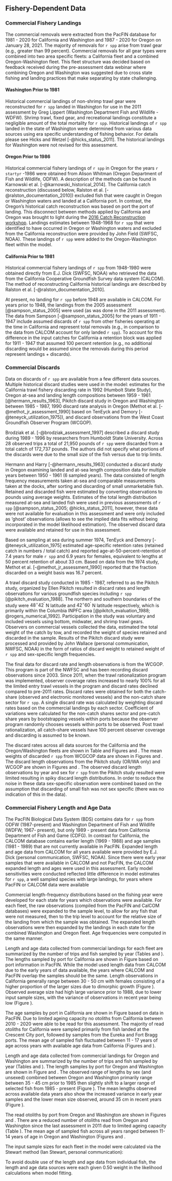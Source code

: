 ## Fishery-Dependent Data

### Commercial Fishery Landings

The commercial removals were extracted from the PacFIN database for 1981 - 2020 for California and Washington and 1987 - 2020 for Oregon on January 28, 2021. The majority of removals for `r spp` arise from trawl gear (e.g., greater than 99 percent). Commercial removals for all gear types were combined into two area specific fleets: a California fleet and a combined Oregon-Washington fleet. This fleet structure was decided based on feedback received during the pre-assessment data webinar where combining Oregon and Washington was suggested due to cross state fishing and landing practices that make separating by state challenging.

#### Washington Prior to 1981

Historical commercial landings of non-shrimp trawl gear were reconstructed for `r spp` landed in Washington for use in the 2011 assessment by Greg Lippert (Washington Department Fish and Wildlife - WDFW).  Shrimp trawl, fixed gear, and recreational landings constitute a negligible amount of the total mortality for `r spp`.  Historical landings of `r spp` landed in the state of Washington were determined from various data sources using era specific understanding of fishing behavior.  For details please see Hicks and Wetzel [-@hicks_status_2011]. The historical landings for Washington were not revised for this assessment. 

#### Oregon Prior to 1986

Historical commercial fishery landings of `r spp` in Oregon for the years `r startyr` -1986 were obtained from Alison Whitman (Oregon Department of Fish and Wildlife, ODFW). A description of the methods can be found in Karnowski et al. [-@karnowski_historical_2014]. The California catch reconstruction (discussed below, Ralston et al. [-@ralston_documentation_2010]) excluded fish that were caught in Oregon or Washington waters and landed at a California port. In contrast, the Oregon's historical catch reconstruction was based on port the port of landing. This disconnect between methods applied by California and Oregon was brought to light during the [2016 Catch Reconstruction workshop](https://www.pcouncil.org/documents/2017/03/i2_att1_catch_reconstruction_workshop_report_mar2017bb.pdf/).  Landings estimates between 1948-1968 for `r spp` that were identified to have occurred in Oregon or Washington waters and excluded from the California reconstruction were provided by John Field (SWFSC, NOAA).  These landings of `r spp` were added to the Oregon-Washington fleet within the model. 


#### California Prior to 1981

Historical commercial fishery landings of `r spp` from 1948-1980 were obtained directly from E.J. Dick (SWFSC, NOAA) who retrieved the data from the California Cooperative Groundfish Survey data system (CALCOM). The method of reconstructing California historical landings are described by Ralston et al. [-@ralston_documentation_2010]. 

At present, no landing for `r spp` before 1948 are available in CALCOM.  For years prior to 1948, the landings from the 2005 assessment [@sampson_status_2005] were used (as was done in the 2011 assessment). The data from Sampson [-@sampson_status_2005] for the years of 1911 - 1947 include assumed discards of `r spp` from other fisheries operating at the time in California and represent total removals (e.g., in comparison to the data from CALCOM account for only landed `r spp`). To account for this difference in the input catches for California a retention block was applied for 1911 - 1947 that assumed 100 percent retention (e.g., no additional discarding would be assumed since the removals during this period represent landings + discards). 

### Commercial Discards

Data on discards of `r spp` are available from a few different data sources.  Multiple historical discard studies were used in the model: estimates for the California trawl fishery discarding rate in 1992 (Humbolt State Study), Oregon at-sea and landing length compositions between 1959 - 1961 [@hermann_results_1963], Pikitch discard study in Oregon and Washington between 1985 - 1987, 1990 discard rate analysis in Oregon (Methot et al. [-@methot_jr_assessment_1990] based on TenEyck and Demory [-@teneyck_utilization_1975]), and discard observations from the West Coast Groundfish Observer Program (WCGOP). 

Brodziak et al. [-@brodziak_assessment_1997] described a discard study during 1989 - 1996 by researchers from Humboldt State University. Across 28 observed trips a total of 21,950 pounds of `r spp` were discarded from a total catch of 172,737 pounds. The authors did not specify what portions of the discards were due to the small size of the fish versus due to trip limits. 

Hermann and Harry [-@hermann_results_1963] conducted a discard study in Oregon examining landed and at-sea length composition data for multiple years between 1950 - 1961 (6 sampled years). The data consisted of length frequency measurements taken at-sea and comparable measurements taken at the docks, after sorting and discarding of small unmarketable fish. Retained and discarded fish were estimated by converting observations to pounds using average weights. Estimates of the total length distribution measured at-sea and landed fish were used in previous assessments of `r spp` [@sampson_status_2005; @hicks_status_2011], however, these data were not available for evaluation in this assessment and were only included as 'ghost' observations (allows to see the implied data fits without being incorporated in the model likelihood estimation). The observed discard data were available and retained for use in this assessment. 

Based on sampling at sea during summer 1974, TenEyck and Demory [-@teneyck_utilization_1975] estimated age-specific retention rates (retained catch in numbers / total catch) and reported age-at-50-percent-retention of 7.4 years for male `r spp` and 6.9 years for females, equivalent to lengths at 50 percent retention of about 33 cm. Based on data from the 1974 study, Methot et al. [-@methot_jr_assessment_1990] reported that the fraction discarded on a weight basis was 16.7 percent.

A trawl discard study conducted in 1985 - 1987, referred to as the Pikitch study, organized by Ellen Pikitch resulted in discard rates and length observations for various groundfish species including `r spp` [@pikitch_evaluation_1988]. The northern and southern boundaries of the study were $48^\circ 42^\prime$ N latitude and $42^\circ 60^\prime$ N latitude respectively, which is primarily within the Columbia INPFC area [@pikitch_evaluation_1988; @rogers_numerical_1992].  Participation in the study was voluntary and included vessels using bottom, midwater, and shrimp trawl gears.  Observers on commercial vessels collected the data, estimated the total weight of the catch by tow, and recorded the weight of species retained and discarded in the sample.  Results of the Pikitch discard study were processed and provided by John Wallace (personal communication, NWFSC, NOAA) in the form of ratios of discard weight to retained weight of `r spp` and sex-specific length frequencies.   

The final data for discard rate and length observations is from the WCGOP.  This program is part of the NWFSC and has been recording discard observations since 2003. Since 2011, when the trawl rationalization program was implemented, observer coverage rates increased to nearly 100% for all the limited entry trawl vessels in the program and discard rates declined compared to pre-2011 rates. Discard rates were obtained for both the catch-share (observed and electronic monitored vessels) and the non-catch share sector for `r spp`. A single discard rate was calculated by weighting discard rates based on the commercial landings by each sector.  Coefficient of variations were calculated for the non-catch shares sector and pre-catch share years by bootstrapping vessels within ports because the observer program randomly chooses vessels within ports to be observed. Post trawl rationalization, all catch-share vessels have 100 percent observer coverage and discarding is assumed to be known. 

The discard rates across all data sources for the California and the Oregon/Washington fleets are shown in Table \ref{tab:disc-rates} and Figures \ref{fig:ca-disc-ob} and \ref{fig:orwa-disc-ob}. The mean weights of discarded `r spp` from WCGCOP data are shown in Figures \ref{fig:ca-disc-wght-ob} and \ref{fig:orwa-disc-wght-ob}. The discard length observations from the Pikitch study (OR/WA only) and WCGOP are shown in Figures \ref{fig:ca-disc-len-ob} and \ref{fig:orwa-disc-len-ob}. The observed discard length observations by year and sex for `r spp` from the Pikitch study resulted were limited resulting in spiky discard length distributions. In order to reduce the noise in these data sex-specific observation were combined based on the assumption that discarding of small fish was not sex specific (there was no indication of this in the data).    

### Commercial Fishery Length and Age Data

The PacFIN Biological Data System (BDS) contains data for `r spp` from ODFW (1987-present) and Washington Department of Fish and Wildlife (WDFW; 1967- present), but only 1989 - present data from California Department of Fish and Game (CDFG). In contrast for California, the CALCOM database contains earlier length (1969 - 1988) and age samples (1981 - 1989) that are not currently available in PacFIN. Expanded length and age data from CALCOM for all years available were provided by E.J. Dick (personal communication, SWFSC, NOAA). Since there were early year samples that were available in CALCOM and not PacFIN, the CALCOM expanded length and ages were used in this assessment. Early model sensitivities were conducted reflected little difference in model estimates for `r spp`, a well sampled species with large landings, for years where PacFIN or CALCOM data were available 

Commercial length-frequency distributions based on the fishing year were developed for each state for years which observations were available. For each fleet, the raw observations (compiled from the PacFIN and CalCOM databases) were expanded to the sample level, to allow for any fish that were not measured, then to the trip level to account for the relative size of the landing from which the sample was obtained. The expanded length observations were then expanded by the landings in each state for the combined Washington and Oregon fleet. Age frequencies were computed in the same manner.

Length and age data collected from commercial landings for each fleet are summarized by the number of trips and fish sampled by year (Tables \ref{tab:com-len-samps} and \ref{tab:com-age-samps}). The lengths sampled by port for California are shown in Figure \ref{fig:ca-len-port} based on port information in PacFIN. While the model used length data from CALCOM due to the early years of data available, the years where CALCOM and PacFIN overlap the samples should be the same.  Length observations in California generally range between 30 - 50 cm with females consisting of a higher proportion of the larger sizes due to dimorphic growth (Figure \ref{fig:ca-len-data}). Observed average size had high large variance prior to 1988, due to lower input sample sizes, with the variance of observations in recent year being low (Figure \ref{fig:mean-ca-len-data}). 

The age samples by port in California are shown in Figure \ref{fig:ca-age-port} based on data in PacFIN. Due to limited ageing capacity no otoliths from California between 2010 - 2020 were able to be read for this assessment. The majority of read otoliths for California were sampled primarily from fish landed at the Crescent City port, followed by samples from the Eureka and Fort Bragg ports. The mean age of sampled fish fluctuated between 11 - 17 years of age across years with available age data from California (Figures \ref{fig:ca-age-data} and \ref{fig:mean-ca-age-data}).

Length and age data collected from commercial landings for Oregon and Washington are summarized by the number of trips and fish sampled by year (Tables \ref{tab:com-len-samps} and \ref{tab:com-age-samps}). The length samples by port for Oregon and Washington are shown in Figure \ref{fig:or-len-port} and \ref{fig:wa-len-port}. The observed range of lengths by sex (and unsexed) combined between Oregon and Washington primarily range between 35 - 45 cm prior to 1985 then  slightly shift to a larger range of selected fish from 1985 - present (Figure \ref{fig:orwa-len-data}).  The mean lengths observed across available data years also show the increased variance in early year samples and the lower mean size observed, around 35 cm in recent years (Figure \ref{fig:mean-orwa-len-data}). 

The read otoliths by port from Oregon and Washington are shown in Figures \ref{fig:or-age-port} and \ref{fig:wa-age-port}. There are a reduced number of otoliths read from Oregon and Washington since the last assessment in 2011 due to limited ageing capacity (Table \ref{tab:com-age-samps}). The mean age of sampled fish across all years ranged between 11-14 years of age in Oregon and Washington (Figures \ref{fig:orwa-age-data} and \ref{fig:mean-orwa-age-data}.  

The input sample sizes for each fleet in the model were calculated via the Stewart method (Ian Stewart, personal communication):

\begin{centering}

Input effN = $N_{\text{trips}} + 0.138 * N_{\text{fish}}$ if $N_{\text{fish}}/N_{\text{trips}}$ is $<$ 44

Input effN = $7.06 * N_{\text{trips}}$ if $N_{\text{fish}}/N_{\text{trips}}$ is $\geq$ 44

\end{centering}

To avoid double use of the length and age data from individual fish, the length and age data sources were each given 0.50 weight in the likelihood calculations when model fitting.  
